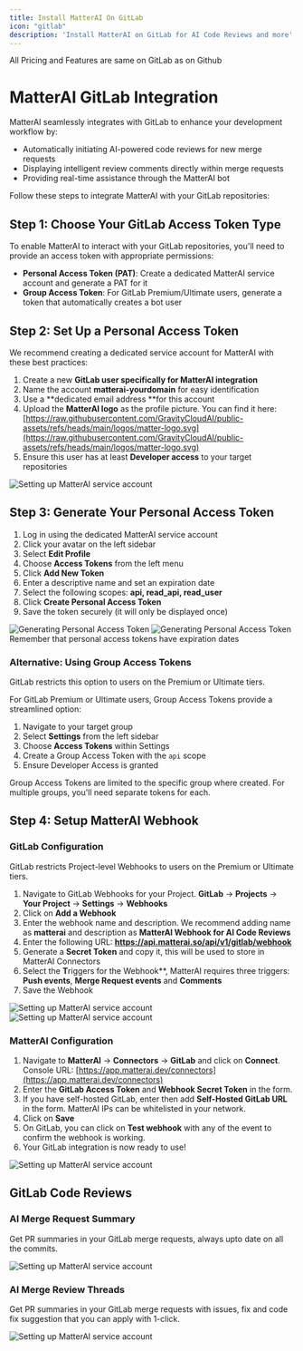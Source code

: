 ```yaml
---
title: Install MatterAI On GitLab
icon: "gitlab"
description: 'Install MatterAI on GitLab for AI Code Reviews and more'
---
```


<Note>All Pricing and Features are same on GitLab as on Github</Note>

# MatterAI GitLab Integration

MatterAI seamlessly integrates with GitLab to enhance your development workflow by:

- Automatically initiating AI-powered code reviews for new merge requests
- Displaying intelligent review comments directly within merge requests
- Providing real-time assistance through the MatterAI bot

Follow these steps to integrate MatterAI with your GitLab repositories:

## Step 1: Choose Your GitLab Access Token Type

To enable MatterAI to interact with your GitLab repositories, you'll need to provide an access token with appropriate permissions:

- **Personal Access Token (PAT)**: Create a dedicated MatterAI service account and generate a PAT for it
- **Group Access Token**: For GitLab Premium/Ultimate users, generate a token that automatically creates a bot user

## Step 2: Set Up a Personal Access Token

We recommend creating a dedicated service account for MatterAI with these best practices:

1. Create a new **GitLab user specifically for MatterAI integration**
2. Name the account **matterai-yourdomain** for easy identification
3. Use a **dedicated email address **for this account
4. Upload the **MatterAI logo** as the profile picture. You can find it here: [https://raw.githubusercontent.com/GravityCloudAI/public-assets/refs/heads/main/logos/matter-logo.svg](https://raw.githubusercontent.com/GravityCloudAI/public-assets/refs/heads/main/logos/matter-logo.svg)
5. Ensure this user has at least **Developer access** to your target repositories

<Frame>
  <img src="/images/connectors/gitlab/gitlab-user.png" alt="Setting up MatterAI service account" />
</Frame>

## Step 3: Generate Your Personal Access Token

1. Log in using the dedicated MatterAI service account
2. Click your avatar on the left sidebar
3. Select **Edit Profile**
4. Choose **Access Tokens** from the left menu
5. Click **Add New Token**
6. Enter a descriptive name and set an expiration date
7. Select the following scopes: **api, read_api, read_user**
8. Click **Create Personal Access Token**
9. Save the token securely (it will only be displayed once)

<Frame>
  <img src="/images/connectors/gitlab/gitlab-pat.png" alt="Generating Personal Access Token" />
</Frame>

<Frame>
  <img src="/images/connectors/gitlab/gitlab-pat-scopes.png" alt="Generating Personal Access Token" />
</Frame>

<Note>
Remember that personal access tokens have expiration dates
</Note>

### Alternative: Using Group Access Tokens

<Warning>
GitLab restricts this option to users on the Premium or Ultimate tiers.
</Warning>

For GitLab Premium or Ultimate users, Group Access Tokens provide a streamlined option:

1. Navigate to your target group
2. Select **Settings** from the left sidebar
3. Choose **Access Tokens** within Settings
4. Create a Group Access Token with the `api` scope
5. Ensure Developer Access is granted

<Note>
  Group Access Tokens are limited to the specific group where created. For multiple groups, you'll need separate tokens for each.
</Note>

## Step 4: Setup MatterAI Webhook
### GitLab Configuration
<Warning>
GitLab restricts Project-level Webhooks to users on the Premium or Ultimate tiers.
</Warning>

1. Navigate to GitLab Webhooks for your Project. **GitLab** -> **Projects** -> **Your Project** -> **Settings** -> **Webhooks**
2. Click on **Add a Webhook**
3. Enter the webhook name and description. We recommend adding name as **matterai** and description as **MatterAI Webhook for AI Code Reviews**
4. Enter the following URL: **https://api.matterai.so/api/v1/gitlab/webhook**
5. Generate a **Secret Token** and copy it, this will be used to store in MatterAI Connectors
6. Select the **T**riggers for the Webhook**, MatterAI requires three triggers: **Push events**, **Merge Request events** and **Comments**
7. Save the Webhook

<Frame>
  <img src="/images/connectors/gitlab/gitlab-webhook.png" alt="Setting up MatterAI service account" />
</Frame>

<Frame>
  <img src="/images/connectors/gitlab/gitlab-webhook-scope.png" alt="Setting up MatterAI service account" />
</Frame>

### MatterAI Configuration
1. Navigate to **MatterAI** -> **Connectors** -> **GitLab** and click on **Connect**. Console URL: [https://app.matterai.dev/connectors](https://app.matterai.dev/connectors)
2. Enter the **GitLab Access Token** and **Webhook Secret Token** in the form.
3. If you have self-hosted GitLab, enter then add **Self-Hosted GitLab URL** in the form. MatterAI IPs can be whitelisted in your network.
4. Click on **Save**
5. On GitLab, you can click on **Test webhook** with any of the event to confirm the webhook is working.
6. Your GitLab integration is now ready to use!

<Frame>
<img src="/images/connectors/gitlab/matterai-gitlab.png" alt="Setting up MatterAI service account" />
</Frame>

## GitLab Code Reviews

### AI Merge Request Summary

Get PR summaries in your GitLab merge requests, always upto date on all the commits.

<Frame>
  <img src="/images/connectors/gitlab/gitlab-merge-request-summary.png" alt="Setting up MatterAI service account" />
</Frame>

### AI Merge Review Threads

Get PR summaries in your GitLab merge requests with issues, fix and code fix suggestion that you can apply with 1-click.

<Frame>
  <img src="/images/connectors/gitlab/gitlab-merge-request-thread.png" alt="Setting up MatterAI service account" />
</Frame>



